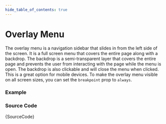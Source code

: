 ```yaml
---
hide_table_of_contents: true
---
```



# Overlay Menu

The overlay menu is a navigation sidebar that slides in from the left side of the screen. It is a full screen menu that covers the entire page along with a backdrop. The backdrop is a semi-transparent layer that covers the entire page and prevents the user from interacting with the page while the menu is open. The backdrop is also clickable and will close the menu when clicked. This is a great option for mobile devices. To make the overlay menu visible on all screen sizes, you can set the `breakpoint` prop to `always`.

### Example

<IframeWindow url='https://demos.themeselection.com/materio-mui-react-nextjs-admin-template/demo-1/en/menu-examples/vertical-menu/vertical-nav/overlay' />

### Source Code

<TsToJsCodeSnippet>{SourceCode}</TsToJsCodeSnippet>
